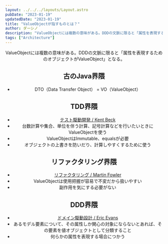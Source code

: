 ```yaml
---
layout: ../../../layouts/Layout.astro
pubDate: "2023-01-19"
updatedDate: "2023-01-19"
title: "ValueObjectが指すものとは？"
author: ダーシノ
description: "ValueObjectには複数の意味がある。DDDの文脈に限ると「属性を表現するためのオブジェクトがValueObject」となる。"
tags: ["Architecture"]
---
```



<Header {...frontmatter} />

ValueObjectには複数の意味がある。DDDの文脈に限ると「属性を表現するためのオブジェクトがValueObject」となる。

## 古のJava界隈

- DTO（Data Transfer Object） = VO（ValueObject）

## TDD界隈

- [テスト駆動開発 / Kent Beck](https://amzn.to/3MhQWEt)
- 台数計算や集合、単位を伴う計算、記号計算などを行いたいときにValueObjectを使う
- ValueObjectはImmutable、equalsが必要
- オブジェクトの上書きを防いだり、計算しやすくするために使う

## リファクタリング界隈

- [リファクタリング / Martin Fowler](https://amzn.to/3LWhhYh)
- ValueObjectは使用把握が容易で不変だから扱いやすい
- 副作用を気にする必要がない

## DDD界隈
- [ドメイン駆動設計 / Eric Evans](https://amzn.to/4dyJ1y1)
- あるモデル要素について、その属性しか関心の対象にならないとあれば、その要素を値オブジェクトとして分類すること
- 何らかの属性を表現する場合につかう
